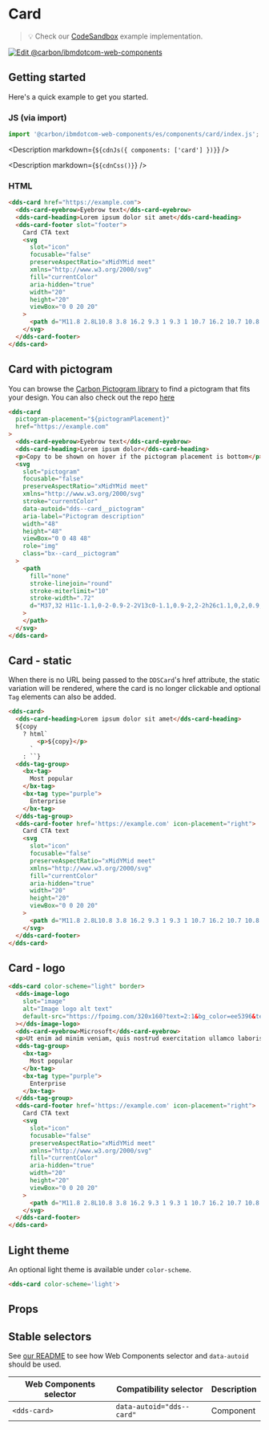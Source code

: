 
# Card

> 💡 Check our
> [CodeSandbox](https://githubbox.com/carbon-design-system/carbon-for-ibm-dotcom/tree/master/packages/web-components/examples/codesandbox/components/card)
> example implementation.

[![Edit @carbon/ibmdotcom-web-components](https://codesandbox.io/static/img/play-codesandbox.svg)](https://githubbox.com/carbon-design-system/carbon-for-ibm-dotcom/tree/master/packages/web-components/examples/codesandbox/components/card)

## Getting started

Here's a quick example to get you started.

### JS (via import)

```javascript
import '@carbon/ibmdotcom-web-components/es/components/card/index.js';
```

<Description markdown={`${cdnJs({ components: ['card'] })}`} />

<Description markdown={`${cdnCss()}`} />

### HTML

```html
<dds-card href="https://example.com">
  <dds-card-eyebrow>Eyebrow text</dds-card-eyebrow>
  <dds-card-heading>Lorem ipsum dolor sit amet</dds-card-heading>
  <dds-card-footer slot="footer">
    Card CTA text
    <svg
      slot="icon"
      focusable="false"
      preserveAspectRatio="xMidYMid meet"
      xmlns="http://www.w3.org/2000/svg"
      fill="currentColor"
      aria-hidden="true"
      width="20"
      height="20"
      viewBox="0 0 20 20"
    >
      <path d="M11.8 2.8L10.8 3.8 16.2 9.3 1 9.3 1 10.7 16.2 10.7 10.8 16.2 11.8 17.2 19 10z"></path>
    </svg>
  </dds-card-footer>
</dds-card>
```

## Card with pictogram

You can browse the [Carbon Pictogram library](https://www.carbondesignsystem.com/guidelines/pictograms/library/) to find a pictogram that fits your design.
You can also check out the repo [here](https://github.com/carbon-design-system/carbon/tree/main/packages/pictograms)

```html
<dds-card
  pictogram-placement="${pictogramPlacement}"
  href="https://example.com"
>
  <dds-card-eyebrow>Eyebrow text</dds-card-eyebrow>
  <dds-card-heading>Lorem ipsum dolor</dds-card-heading>
  <p>Copy to be shown on hover if the pictogram placement is bottom</p>
  <svg
    slot="pictogram"
    focusable="false"
    preserveAspectRatio="xMidYMid meet"
    xmlns="http://www.w3.org/2000/svg"
    stroke="currentColor"
    data-autoid="dds--card__pictogram"
    aria-label="Pictogram description"
    width="48"
    height="48"
    viewBox="0 0 48 48"
    role="img"
    class="bx--card__pictogram"
  >
    <path
      fill="none"
      stroke-linejoin="round"
      stroke-miterlimit="10"
      stroke-width=".72"
      d="M37,32 H11c-1.1,0-2-0.9-2-2V13c0-1.1,0.9-2,2-2h26c1.1,0,2,0.9,2,2v17C39,31.1,38.1,32,37,32z M17,37h14 M24,32v5 M9,27h30"
    >
    </path>
  </svg>
</dds-card>
```

## Card - static

When there is no URL being passed to the `DDSCard`'s href attribute, the static variation will be rendered,
where the card is no longer clickable and optional `Tag` elements can also be added.

```html
<dds-card>
  <dds-card-heading>Lorem ipsum dolor sit amet</dds-card-heading>
  ${copy
    ? html`
        <p>${copy}</p>
      `
    : ``}
  <dds-tag-group>
    <bx-tag>
      Most popular
    </bx-tag>
    <bx-tag type="purple">
      Enterprise
    </bx-tag>
  </dds-tag-group>
  <dds-card-footer href='https://example.com' icon-placement="right">
    Card CTA text
    <svg
      slot="icon"
      focusable="false"
      preserveAspectRatio="xMidYMid meet"
      xmlns="http://www.w3.org/2000/svg"
      fill="currentColor"
      aria-hidden="true"
      width="20"
      height="20"
      viewBox="0 0 20 20"
    >
      <path d="M11.8 2.8L10.8 3.8 16.2 9.3 1 9.3 1 10.7 16.2 10.7 10.8 16.2 11.8 17.2 19 10z"></path>
    </svg>
  </dds-card-footer>
</dds-card>
```

## Card - logo

```html
<dds-card color-scheme="light" border>
  <dds-image-logo
    slot="image"
    alt="Image logo alt text"
    default-src="https://fpoimg.com/320x160?text=2:1&bg_color=ee5396&text_color=161616"
  ></dds-image-logo>
  <dds-card-eyebrow>Microsoft</dds-card-eyebrow>
  <p>Ut enim ad minim veniam, quis nostrud exercitation ullamco laboris nisi ut aliquip ex ea commodo consequat.</p>
  <dds-tag-group>
    <bx-tag>
      Most popular
    </bx-tag>
    <bx-tag type="purple">
      Enterprise
    </bx-tag>
  </dds-tag-group>
  <dds-card-footer href='https://example.com' icon-placement="right">
    Card CTA text
    <svg
      slot="icon"
      focusable="false"
      preserveAspectRatio="xMidYMid meet"
      xmlns="http://www.w3.org/2000/svg"
      fill="currentColor"
      aria-hidden="true"
      width="20"
      height="20"
      viewBox="0 0 20 20"
    >
      <path d="M11.8 2.8L10.8 3.8 16.2 9.3 1 9.3 1 10.7 16.2 10.7 10.8 16.2 11.8 17.2 19 10z"></path>
    </svg>
  </dds-card-footer>
</dds-card>
```

## Light theme

An optional light theme is available under `color-scheme`.

```html
<dds-card color-scheme='light'>
```

## Props

<Props of="dds-card" />

## Stable selectors

See [our README](https://github.com/carbon-design-system/carbon-for-ibm-dotcom/tree/master/packages/web-components#stable-selectors-for-analytics-and-integratione2e-testing-in-web-components) to see how Web Components selector and `data-autoid` should be used.

| Web Components selector | Compatibility selector    | Description |
| ----------------------- | ------------------------- | ----------- |
| `<dds-card>`            | `data-autoid="dds--card"` | Component   |

<Description markdown={contributing} />
